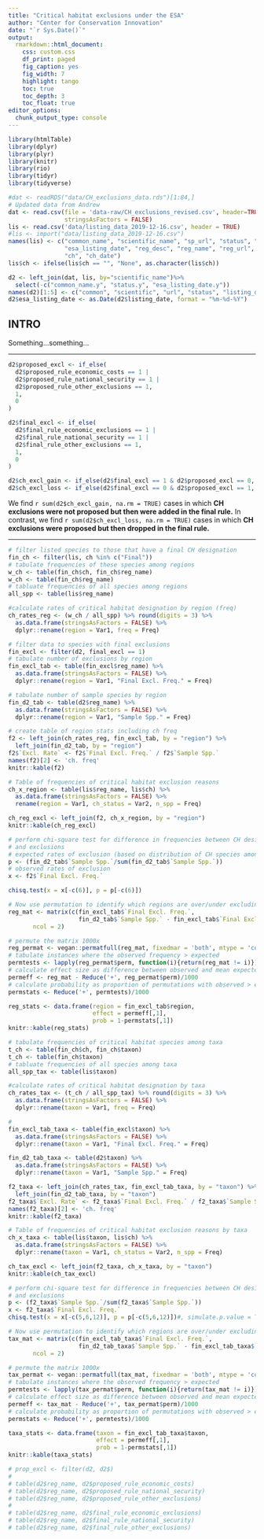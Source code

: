 ```yaml
---
title: "Critical habitat exclusions under the ESA"
author: "Center for Conservation Innovation"
date: "`r Sys.Date()`"
output:
  rmarkdown::html_document:
    css: custom.css
    df_print: paged
    fig_caption: yes
    fig_width: 7
    highlight: tango
    toc: true
    toc_depth: 3
    toc_float: true
editor_options: 
  chunk_output_type: console
---
```



```r
library(htmlTable)
library(dplyr)
library(plyr)
library(knitr)
library(rio)
library(tidyr)
library(tidyverse)

#dat <- readRDS("data/CH_exclusions_data.rds")[1:84,]
# Updated data from Andrew
dat <- read.csv(file = 'data-raw/CH_exclusions_revised.csv', header=TRUE,
                stringsAsFactors = FALSE)
lis <- read.csv('data/listing_data_2019-12-16.csv', header = TRUE)
#lis <- import("data/listing_data_2019-12-16.csv")
names(lis) <- c("common_name", "scientific_name", "sp_url", "status", "entity",
                "esa_listing_date", "reg_desc", "reg_name", "reg_url", "taxon",
                "ch", "ch_date")
lis$ch <- ifelse(lis$ch == "", "None", as.character(lis$ch))

d2 <- left_join(dat, lis, by="scientific_name")%>% 
  select(-c("common_name.y", "status.y", "esa_listing_date.y"))
names(d2)[1:5] <- c("common", "scientific", "url", "status", "listing_date")
d2$esa_listing_date <- as.Date(d2$listing_date, format = "%m-%d-%Y")
```

## INTRO

Something...something...

----

```r
d2$proposed_excl <- if_else(
  d2$proposed_rule_economic_costs == 1 |
  d2$proposed_rule_national_security == 1 |
  d2$proposed_rule_other_exclusions == 1,
  1,
  0
)

d2$final_excl <- if_else(
  d2$final_rule_economic_exclusions == 1 |
  d2$final_rule_national_security == 1 |
  d2$final_rule_other_exclusions == 1,
  1,
  0
)

d2$ch_excl_gain <- if_else(d2$final_excl == 1 & d2$proposed_excl == 0, 1, 0)
d2$ch_excl_loss <- if_else(d2$final_excl == 0 & d2$proposed_excl == 1, 1, 0)
```

We find `r sum(d2$ch_excl_gain, na.rm = TRUE)` cases in which **CH exclusions were not proposed but then were added in the final rule.**  In contrast, we find `r sum(d2$ch_excl_loss, na.rm = TRUE)` cases in which **CH exclusions were proposed but then dropped in the final rule.**

----

```r
# filter listed species to those that have a final CH designation
fin_ch <- filter(lis, ch %in% c("Final"))
# tabulate frequencies of these species among regions
w_ch <- table(fin_ch$ch, fin_ch$reg_name)
w_ch <- table(fin_ch$reg_name)
# tabluate frequencies of all species among regions
all_spp <- table(lis$reg_name)

#calculate rates of critical habitat designation by region (freq)
ch_rates_reg <- (w_ch / all_spp) %>% round(digits = 3) %>%
  as.data.frame(stringsAsFactors = FALSE) %>%
  dplyr::rename(region = Var1, freq = Freq)

# filter data to species with final exclusions
fin_excl <- filter(d2, final_excl == 1)
# tabulate number of exclusions by region
fin_excl_tab <- table(fin_excl$reg_name) %>% 
  as.data.frame(stringsAsFactors = FALSE) %>%
  dplyr::rename(region = Var1, "Final Excl. Freq." = Freq)

# tabulate number of sample species by region
fin_d2_tab <- table(d2$reg_name) %>% 
  as.data.frame(stringsAsFactors = FALSE) %>%
  dplyr::rename(region = Var1, "Sample Spp." = Freq)

# create table of region stats including ch freq
f2 <- left_join(ch_rates_reg, fin_excl_tab, by = "region") %>%
  left_join(fin_d2_tab, by = "region")
f2$`Excl. Rate` <- f2$`Final Excl. Freq.` / f2$`Sample Spp.`
names(f2)[2] <- 'ch. freq'
knitr::kable(f2)
```

```r
# Table of frequencies of critical habitat exclusion reasons
ch_x_region <- table(lis$reg_name, lis$ch) %>% 
  as.data.frame(stringsAsFactors = FALSE) %>%
  rename(region = Var1, ch_status = Var2, n_spp = Freq)

ch_reg_excl <- left_join(f2, ch_x_region, by = "region")
knitr::kable(ch_reg_excl)

# perform chi-square test for difference in frequencies between CH designation
# and exclusions
# expected rates of exclusion (based on distribution of CH species among regions)
p <- (fin_d2_tab$`Sample Spp.`/sum(fin_d2_tab$`Sample Spp.`))
# observed rates of exclusion
x <- f2$`Final Excl. Freq.`

chisq.test(x = x[-c(6)], p = p[-c(6)])

# Now use permutation to identify which regions are over/under excluding
reg_mat <- matrix(c(fin_excl_tab$`Final Excl. Freq.`,
                    fin_d2_tab$`Sample Spp.` - fin_excl_tab$`Final Excl. Freq.`),
       ncol = 2)

# permute the matrix 1000x
reg_permat <- vegan::permatfull(reg_mat, fixedmar = 'both', mtype = 'count', times = 1000)
# tabulate instances where the observed frequency > expected
permtests <- lapply(reg_permat$perm, function(i){return(reg_mat != i)})
# calculate effect size as difference between observed and mean expected
permeff <- reg_mat - Reduce('+', reg_permat$perm)/1000
# calculate probability as proportion of permutations with observed > expected
permstats <- Reduce('+', permtests)/1000

reg_stats <- data.frame(region = fin_excl_tab$region,
                        effect = permeff[,1],
                        prob = 1-permstats[,1])
knitr::kable(reg_stats)
```

```r
# tabulate frequencies of critical habitat species among taxa
t_ch <- table(fin_ch$ch, fin_ch$taxon)
t_ch <- table(fin_ch$taxon)
# tabluate frequencies of all species among taxa
all_spp_tax <- table(lis$taxon)

#calculate rates of critical habitat designation by taxa
ch_rates_tax <- (t_ch / all_spp_tax) %>% round(digits = 3) %>%
  as.data.frame(stringsAsFactors = FALSE) %>%
  dplyr::rename(taxon = Var1, freq = Freq)

# 
fin_excl_tab_taxa <- table(fin_excl$taxon) %>% 
  as.data.frame(stringsAsFactors = FALSE) %>%
  dplyr::rename(taxon = Var1, "Final Excl. Freq." = Freq)

fin_d2_tab_taxa <- table(d2$taxon) %>% 
  as.data.frame(stringsAsFactors = FALSE) %>%
  dplyr::rename(taxon = Var1, "Sample Spp." = Freq)

f2_taxa <- left_join(ch_rates_tax, fin_excl_tab_taxa, by = "taxon") %>%
  left_join(fin_d2_tab_taxa, by = "taxon")
f2_taxa$`Excl. Rate` <- f2_taxa$`Final Excl. Freq.` / f2_taxa$`Sample Spp.`
names(f2_taxa)[2] <- 'ch. freq'
knitr::kable(f2_taxa)
```

```r
# Table of frequencies of critical habitat exclusion reasons by taxa
ch_x_taxa <- table(lis$taxon, lis$ch) %>% 
  as.data.frame(stringsAsFactors = FALSE) %>%
  dplyr::rename(taxon = Var1, ch_status = Var2, n_spp = Freq)

ch_tax_excl <- left_join(f2_taxa, ch_x_taxa, by = "taxon")
knitr::kable(ch_tax_excl)

# perform chi-square test for difference in frequencies between CH designation
# and exclusions
p <- (f2_taxa$`Sample Spp.`/sum(f2_taxa$`Sample Spp.`))
x <- f2_taxa$`Final Excl. Freq.`
chisq.test(x = x[-c(5,6,12)], p = p[-c(5,6,12)])#, simulate.p.value = TRUE)

# Now use permutation to identify which regions are over/under excluding
tax_mat <- matrix(c(fin_excl_tab_taxa$`Final Excl. Freq.`,
                    fin_d2_tab_taxa$`Sample Spp.` - fin_excl_tab_taxa$`Final Excl. Freq.`),
       ncol = 2)

# permute the matrix 1000x
tax_permat <- vegan::permatfull(tax_mat, fixedmar = 'both', mtype = 'count', times = 1000)
# tabulate instances where the observed frequency > expected
permtests <- lapply(tax_permat$perm, function(i){return(tax_mat != i)})
# calculate effect size as difference between observed and mean expected
permeff <- tax_mat - Reduce('+', tax_permat$perm)/1000
# calculate probability as proportion of permutations with observed > expected
permstats <- Reduce('+', permtests)/1000

taxa_stats <- data.frame(taxon = fin_excl_tab_taxa$taxon,
                         effect = permeff[,1],
                         prob = 1-permstats[,1])
knitr::kable(taxa_stats)
```

```r

# prop_excl <- filter(d2, d2$)
# 
# table(d2$reg_name, d2$proposed_rule_economic_costs)
# table(d2$reg_name, d2$proposed_rule_national_security)
# table(d2$reg_name, d2$proposed_rule_other_exclusions)
# 
# table(d2$reg_name, d2$final_rule_economic_exclusions)
# table(d2$reg_name, d2$final_rule_national_security)
# table(d2$reg_name, d2$final_rule_other_exclusions)
```